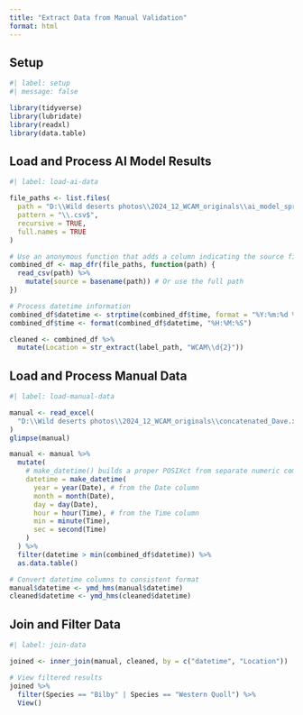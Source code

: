 ```yaml
---
title: "Extract Data from Manual Validation"
format: html
---
```


## Setup

```r
#| label: setup
#| message: false

library(tidyverse)
library(lubridate)
library(readxl)
library(data.table)
```

## Load and Process AI Model Results

```r
#| label: load-ai-data

file_paths <- list.files(
  path = "D:\\Wild deserts photos\\2024_12_WCAM_originals\\ai_model_spreadsheets\\no_fences_night",
  pattern = "\\.csv$",
  recursive = TRUE,
  full.names = TRUE
)

# Use an anonymous function that adds a column indicating the source file
combined_df <- map_dfr(file_paths, function(path) {
  read_csv(path) %>%
    mutate(source = basename(path)) # Or use the full path
})

# Process datetime information
combined_df$datetime <- strptime(combined_df$time, format = "%Y:%m:%d %H:%M:%S")
combined_df$time <- format(combined_df$datetime, "%H:%M:%S")

cleaned <- combined_df %>%
  mutate(Location = str_extract(label_path, "WCAM\\d{2}"))
```

## Load and Process Manual Data

```r
#| label: load-manual-data

manual <- read_excel(
  "D:\\Wild deserts photos\\2024_12_WCAM_originals\\concatenated_Dave.xlsx"
)
glimpse(manual)

manual <- manual %>%
  mutate(
    # make_datetime() builds a proper POSIXct from separate numeric components.
    datetime = make_datetime(
      year = year(Date), # from the Date column
      month = month(Date),
      day = day(Date),
      hour = hour(Time), # from the Time column
      min = minute(Time),
      sec = second(Time)
    )
  ) %>%
  filter(datetime > min(combined_df$datetime)) %>%
  as.data.table()

# Convert datetime columns to consistent format
manual$datetime <- ymd_hms(manual$datetime)
cleaned$datetime <- ymd_hms(cleaned$datetime)
```

## Join and Filter Data

```r
#| label: join-data

joined <- inner_join(manual, cleaned, by = c("datetime", "Location"))

# View filtered results
joined %>%
  filter(Species == "Bilby" | Species == "Western Quoll") %>%
  View()
```